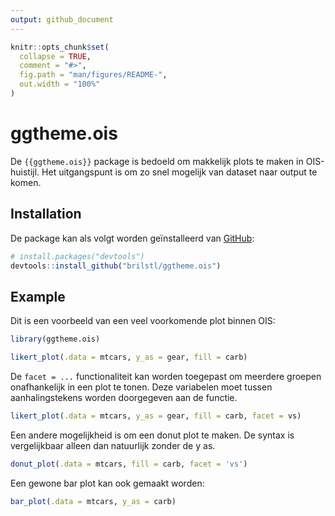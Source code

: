 ---
output: github_document
---

<!-- README.md is generated from README.Rmd. Please edit that file -->

```{r, include = FALSE}
knitr::opts_chunk$set(
  collapse = TRUE,
  comment = "#>",
  fig.path = "man/figures/README-",
  out.width = "100%"
)
```

# ggtheme.ois

De `{{ggtheme.ois}}` package is bedoeld om makkelijk plots te maken in OIS-huistijl. Het uitgangspunt is om zo snel mogelijk van dataset naar output te komen.

## Installation

De package kan als volgt worden geïnstalleerd van [GitHub](https://github.com/):

```{r}
# install.packages("devtools")
devtools::install_github("brilstl/ggtheme.ois")
```

## Example

Dit is een voorbeeld van een veel voorkomende plot binnen OIS:

```{r example-likert, dpi=300, fig.height= 2}
library(ggtheme.ois)

likert_plot(.data = mtcars, y_as = gear, fill = carb)

```

De `facet = ...` functionaliteit kan worden toegepast om meerdere groepen onafhankelijk in een plot te tonen. Deze variabelen moet tussen aanhalingstekens worden doorgegeven aan de functie.

```{r example-likert-facet, fig.height= 4, dpi=300}

likert_plot(.data = mtcars, y_as = gear, fill = carb, facet = vs)

```

Een andere mogelijkheid is om een donut plot te maken. De syntax is vergelijkbaar alleen dan natuurlijk zonder de y as.

```{r donut-plot-facet, dpi=300}

donut_plot(.data = mtcars, fill = carb, facet = 'vs')

```

Een gewone bar plot kan ook gemaakt worden:

```{r example-bar_plot, fig.height= 4, dpi=300}

bar_plot(.data = mtcars, y_as = carb)

```

